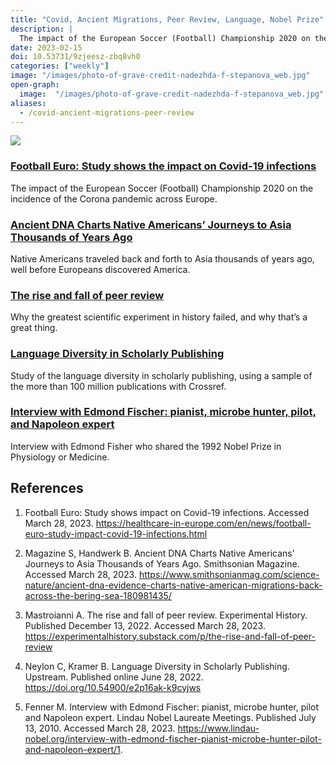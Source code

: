 ```yaml
---
title: "Covid, Ancient Migrations, Peer Review, Language, Nobel Prize"
description: |
  The impact of the European Soccer (Football) Championship 2020 on the incidence of the Corona pandemic across Europe.
date: 2023-02-15
doi: 10.53731/9zjeesz-zbq8vh0
categories: ["weekly"]
image: "/images/photo-of-grave-credit-nadezhda-f-stepanova_web.jpg"
open-graph:
  image:  "/images/photo-of-grave-credit-nadezhda-f-stepanova_web.jpg"
aliases:
  - /covid-ancient-migrations-peer-review
---
```


![](/images/photo-of-grave-credit-nadezhda-f-stepanova_web.jpg)

### [Football Euro: Study shows the impact on Covid-19 infections](https://healthcare-in-europe.com/en/news/football-euro-study-impact-covid-19-infections.html)
The impact of the European Soccer (Football) Championship 2020 on the incidence of the Corona pandemic across Europe.

### [Ancient DNA Charts Native Americans’ Journeys to Asia Thousands of Years Ago](ttps://www.smithsonianmag.com/science-nature/ancient-dna-evidence-charts-native-american-migrations-back-across-the-bering-sea-180981435/)
Native Americans traveled back and forth to Asia thousands of years ago, well before Europeans discovered America.

### [The rise and fall of peer review](https://experimentalhistory.substack.com/p/the-rise-and-fall-of-peer-review)
Why the greatest scientific experiment in history failed, and why that's a great thing.

### [Language Diversity in Scholarly Publishing](https://doi.org/10.54900/e2p16ak-k9cyjws)
Study of the language diversity in scholarly publishing, using a sample of the more than 100 million publications with Crossref.

### [Interview with Edmond Fischer: pianist, microbe hunter, pilot, and Napoleon expert](https://www.lindau-nobel.org/interview-with-edmond-fischer-pianist-microbe-hunter-pilot-and-napoleon-expert/1)
Interview with Edmond Fisher who shared the 1992 Nobel Prize in Physiology or Medicine.

## References

1. Football Euro: Study shows impact on Covid-19 infections. Accessed March 28, 2023. <https://healthcare-in-europe.com/en/news/football-euro-study-impact-covid-19-infections.html>

1. Magazine S, Handwerk B. Ancient DNA Charts Native Americans’ Journeys to Asia Thousands of Years Ago. Smithsonian Magazine. Accessed March 28, 2023. <https://www.smithsonianmag.com/science-nature/ancient-dna-evidence-charts-native-american-migrations-back-across-the-bering-sea-180981435/>

1. Mastroianni A. The rise and fall of peer review. Experimental History. Published December 13, 2022. Accessed March 28, 2023. <https://experimentalhistory.substack.com/p/the-rise-and-fall-of-peer-review>

1. Neylon C, Kramer B. Language Diversity in Scholarly Publishing. Upstream. Published online June 28, 2022. <https://doi.org/10.54900/e2p16ak-k9cyjws>

1. Fenner M. Interview with Edmond Fischer: pianist, microbe hunter, pilot and Napoleon expert. Lindau Nobel Laureate Meetings. Published July 13, 2010. Accessed March 28, 2023. <https://www.lindau-nobel.org/interview-with-edmond-fischer-pianist-microbe-hunter-pilot-and-napoleon-expert/1>. 